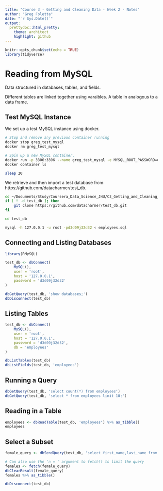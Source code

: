```yaml
---
title: "Course 3 - Getting and Cleaning Data - Week 2 - Notes"
author: "Greg Foletta"
date: "`r Sys.Date()`"
output:
  prettydoc::html_pretty:
    theme: architect
    highlight: github
---
```


```r
knitr::opts_chunk$set(echo = TRUE)
library(tidyverse)
```

# Reading from MySQL

Data structured in databases, tables, and fields.

Different tables are linked together using varaibles. A table in analogous to a data frame.

## Test MySQL Instance

We set up a test MySQL instance using docker.

```bash
# Stop and remove any previous container running
docker stop greg_test_mysql
docker rm greg_test_mysql

# Spin up a new MySQL container.
docker run -p 3306:3306 --name greg_test_mysql -e MYSQL_ROOT_PASSWORD=d3d09j32d32 -d mysql:5.7.27
docker container ls

sleep 20
```

We retrieve and then import a test database from https://github.com/datacharmer/test_db.

```bash
cd ~/Documents/Study/Coursera_Data_Science_JHU/C3_Getting_and_Cleaning_Data
if [ ! -d test_db ]; then
    git clone https://github.com/datacharmer/test_db.git
fi

cd test_db

mysql -h 127.0.0.1 -u root -pd3d09j32d32 < employees.sql
```

## Connecting and Listing Databases

```r
library(RMySQL)

test_db <- dbConnect(
    MySQL(),
    user = 'root',
    host = '127.0.0.1',
    password = 'd3d09j32d32'
)

dbGetQuery(test_db, 'show databases;')
dbDisconnect(test_db)
```

## Listing Tables

```r
test_db <- dbConnect(
    MySQL(),
    user = 'root',
    host = '127.0.0.1',
    password = 'd3d09j32d32',
    db = 'employees'
)

dbListTables(test_db)
dbListFields(test_db, 'employees')
```
## Running a Query

```r
dbGetQuery(test_db, 'select count(*) from employees')
dbGetQuery(test_db, 'select * from employees limit 10;')
```

## Reading in a Table

```r
employees <- dbReadTable(test_db, 'employees') %>% as_tibble()
employees
```

## Select a Subset

```r
female_query <- dbSendQuery(test_db, 'select first_name,last_name from employees where `gender`=\'F\' limit 10')

# Can also use the 'n = ' argument to fetch() to limit the query
females <- fetch(female_query)
dbClearResult(female_query)
females %>% as_tibble()

dbDisconnect(test_db)
```